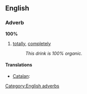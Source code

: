 ==English==

===Adverb===
'''100%'''

# [[totally]], [[completely]]
#: ''This drink is 100% organic.''

====Translations====
{{trans-top|totally}}
* [[Catalan]]: {{l|ca|cent per cent}}
{{trans-mid}}
{{trans-bottom}}

[[Category:English adverbs]]
